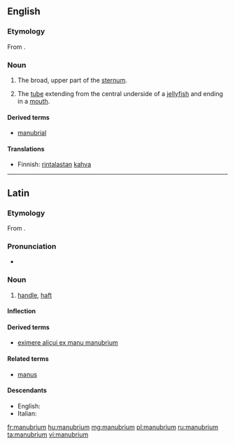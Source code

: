 ==English==
{{wikipedia}}

===Etymology===
From {{etyl|la|en}} {{m|la|manūbrium||handle}}.

===Noun===
{{en-noun|manubria|manubriums}}

# {{context|skeleton|lang=en}} The broad, upper part of the [[sternum]].
# {{context|zoology|lang=en}} The [[tube]] extending from the central underside of a [[jellyfish]] and ending in a [[mouth]].

====Derived terms====
* [[manubrial]]

====Translations====
{{trans-top|broad, upper part of the sternum}}
* Finnish: [[rintalasta|rintalastan]] [[kahva]]
{{trans-mid}}
{{trans-bottom}}

{{trans-top|tube extending from the central underside of a jellyfish}}
{{trans-mid}}
{{trans-bottom}}

----

==Latin==

===Etymology===
From {{term|manus||hand|lang=la}}.

===Pronunciation===
* {{a|Classical}} {{IPA|/maˈnuː.bri.um/|lang=la}}

===Noun===
{{la-noun|manūbrium|manubrii|manūbriī|n|second}}

# [[handle]], [[haft]]

====Inflection====
{{la-decl-2nd-N|manūbri}}

====Derived terms====
* [[eximere alicui ex manu manubrium]]

====Related terms====
* [[manus]]

====Descendants====
* English: {{l|en|manubrium}}
* Italian: {{l|it|manubrio}}

[[fr:manubrium]]
[[hu:manubrium]]
[[mg:manubrium]]
[[pl:manubrium]]
[[ru:manubrium]]
[[ta:manubrium]]
[[vi:manubrium]]